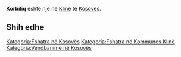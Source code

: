 {{Fshat në 
 | Emri                = Korbiliq
 | EmriAlt                = 
 | NAME_SHORT_FORM=      
 | NAME_GENERIC=      
 | NAME_SORT_NAME_RO=      KORBILIQ
 | FULL_NAME_RO = Korbiliq
 | FULL_NAME_ND_RO=Korbiliq
 | SORT_NAME_RG=KORBILIQ
 | FULL_NAME_RG=Korbiliq
 | FULL_NAME_ND_RG=Korbiliq
 | SRP_NAME_SHORT_FORM=      
 | SRP_NAME_GENERIC=      
 | SRP_NAME_SORT_NAME_RO=      
 | SRP_FULL_NAME_RO = 
 | SRP_FULL_NAME_ND_RO=
 | SRP_SORT_NAME_RG=
 | SRP_FULL_NAME_RG=
 | SRP_FULL_NAME_ND_RG=
 | Emri (Rasa dhanore) = 
 | Figura              = 
 | Shteti              = Kosovo
 | Komuna              = Klinë
 | Kodi postar         = 
 | Sipërfaqja          = 

 | Popullsia           = 

 | Regj. i popullsisë  = 
 | Dend. e popullsisë  = 
 | Faqja zyrtare       = 
 <!--- Koordinatat ----> 
 | Gjerësia            = 42.236111
 | Gjatësia            = 21.336111
 | Lartësia            = 
}}
'''Korbiliq''' është një [[]] në [[Klinë]] të [[Kosovës]].

<!-- == Gjeografia == -->
<!-- == Historia == -->
<!-- == Demografia == -->
== Shih edhe ==
{{Komuna Klinë}}
{{Kosovo-Administrata-Cung}}

[[Kategoria:Fshatra në Kosovës]]
[[Kategoria:Fshatra në Kommunes Klinë]]
[[Kategoria:Vendbanime në Kosovës]]